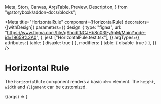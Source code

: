   Meta,
  Story,
  Canvas,
  ArgsTable,
  Preview,
  Description,
} from "@storybook/addon-docs/blocks";


<Meta
  title="HorizontalRule"
  component={HorizontalRule}
  decorators={[withDesign]}
  parameters={{
    design: {
      type: "figma",
      url:
        "https://www.figma.com/file/qShodlfNCJHb8n03IFyApM/Main?node-id=19659%3A0",
    },
    jest: ["HorizontalRule.test.tsx"],
  }}
  argTypes={{
    attributes: { table: { disable: true } },
    modifiers: { table: { disable: true } },
  }}
/>

# Horizontal Rule

<Description of={HorizontalRule} />

The `HorizontalRule` component renders a basic `<hr>` element. The `height`, `width` and `alignment` can be customized.

<Preview withToolbar>
  <Story name="HorizontalRule">{(args) => <HorizontalRule {...args} />}</Story>
</Preview>

<ArgsTable story="HorizontalRule" />
